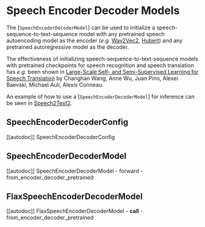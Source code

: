 <!--Copyright 2021 The HuggingFace Team. All rights reserved.

Licensed under the Apache License, Version 2.0 (the "License"); you may not use this file except in compliance with
the License. You may obtain a copy of the License at

http://www.apache.org/licenses/LICENSE-2.0

Unless required by applicable law or agreed to in writing, software distributed under the License is distributed on
an "AS IS" BASIS, WITHOUT WARRANTIES OR CONDITIONS OF ANY KIND, either express or implied. See the License for the
specific language governing permissions and limitations under the License.
-->

# Speech Encoder Decoder Models

The [`SpeechEncoderDecoderModel`] can be used to initialize a speech-sequence-to-text-sequence model
with any pretrained speech autoencoding model as the encoder (*e.g.* [Wav2Vec2](wav2vec2), [Hubert](hubert)) and any pretrained autoregressive model as the decoder.

The effectiveness of initializing speech-sequence-to-text-sequence models with pretrained checkpoints for speech
recognition and speech translation has *e.g.* been shown in [Large-Scale Self- and Semi-Supervised Learning for Speech
Translation](https://arxiv.org/abs/2104.06678) by Changhan Wang, Anne Wu, Juan Pino, Alexei Baevski, Michael Auli,
Alexis Conneau.

An example of how to use a [`SpeechEncoderDecoderModel`] for inference can be seen in
[Speech2Text2](speech_to_text_2).


## SpeechEncoderDecoderConfig

[[autodoc]] SpeechEncoderDecoderConfig

## SpeechEncoderDecoderModel

[[autodoc]] SpeechEncoderDecoderModel
    - forward
    - from_encoder_decoder_pretrained

## FlaxSpeechEncoderDecoderModel

[[autodoc]] FlaxSpeechEncoderDecoderModel
    - __call__
    - from_encoder_decoder_pretrained